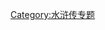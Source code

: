 {{catmore1|[[WikiProject:水浒传|WikiProject:水浒传]]}}
{{Articles by Quality|topic=水浒传|project=水浒传|format=TOC}}
[[Category:水浒传专题|Category:水浒传专题]]